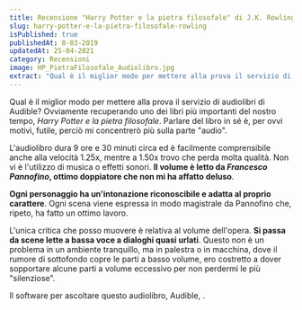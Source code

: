 ```yaml
---
title: Recensione "Harry Potter e la pietra filosofale" di J.K. Rowling [Audiolibro]
slug: harry-potter-e-la-pietra-filosofale-rowling
isPublished: true
publishedAt: 8-03-2019
updatedAt: 25-04-2021
category: Recensioni
image: HP_PietraFilosofale_Audiolibro.jpg
extract: "Qual è il miglior modo per mettere alla prova il servizio di audiolibri di Audible? Ovviamente recuperando uno dei libri più importanti del nostro tempo, Harry Potter e la pietra filosofale. Parlare del libro in sé è, per ovvi motivi, futile, perciò mi concentrerò più sulla parte “audio”."
---
```


<Book slug="harry-potter-e-la-pietra-filosofale-harry-potter-1" />

Qual è il miglior modo per mettere alla prova il servizio di audiolibri di Audible? Ovviamente recuperando uno dei libri più importanti del nostro tempo, _Harry Potter e la pietra filosofale_. Parlare del libro in sé è, per ovvi motivi, futile, perciò mi concentrerò più sulla parte "audio".

L'audiolibro dura 9 ore e 30 minuti circa ed è facilmente comprensibile anche alla velocità 1.25x, mentre a 1.50x trovo che perda molta qualità. Non vi è l'utilizzo di musica o effetti sonori. **Il volume è letto da _Francesco Pannofino_, ottimo doppiatore che non mi ha affatto deluso**.

**Ogni personaggio ha un'intonazione riconoscibile e adatta al proprio carattere**. Ogni scena viene espressa in modo magistrale da Pannofino che, ripeto, ha fatto un ottimo lavoro.

L'unica critica che posso muovere è relativa al volume dell'opera. **Si passa da scene lette a bassa voce a dialoghi quasi urlati**. Questo non è un problema in un ambiente tranquillo, ma in palestra o in macchina, dove il rumore di sottofondo copre le parti a basso volume, ero costretto a dover sopportare alcune parti a volume eccessivo per non perdermi le più "silenziose".

Il software per ascoltare questo audiolibro, Audible, <InternalLink text="è stato recensito in questo articolo" slug="recensione-di-audible-by-amazon" />.